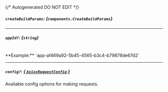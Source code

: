 {/* Autogenerated DO NOT EDIT  */}

##### `createBuildParams`: *{`components.CreateBuildParams`}*
<Collapsible openLabel={Labels.showProperties} closeLabel={Labels.hideProperties}>
    <CreateBuildParams/>
</Collapsible>

---
##### `appId?`: *{`string`}*
<br/>
**Example:** `app-af469a92-5b45-4565-b3c4-b79878de67d2`

---
##### `config?`: [*{ `AxiosRequestConfig` }*](https://axios-http.com/docs/req_config)
Available config options for making requests.


